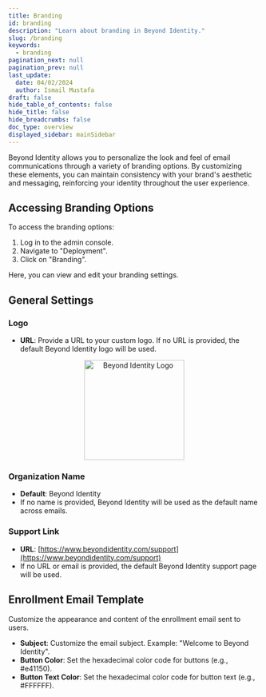 ```yaml
---
title: Branding
id: branding
description: "Learn about branding in Beyond Identity."
slug: /branding
keywords:
  - branding
pagination_next: null
pagination_prev: null
last_update:
  date: 04/02/2024
  author: Ismail Mustafa
draft: false
hide_table_of_contents: false
hide_title: false
hide_breadcrumbs: false
doc_type: overview
displayed_sidebar: mainSidebar
---
```


Beyond Identity allows you to personalize the look and feel of email communications through a variety of branding options. By customizing these elements, you can maintain consistency with your brand's aesthetic and messaging, reinforcing your identity throughout the user experience.

## Accessing Branding Options

To access the branding options:

1. Log in to the admin console.
2. Navigate to "Deployment".
3. Click on "Branding".

Here, you can view and edit your branding settings.

## General Settings

### Logo

- **URL**: Provide a URL to your custom logo. If no URL is provided, the default Beyond Identity logo will be used.

<p align="center">
  <img src="https://byndid-public-assets.s3-us-west-2.amazonaws.com/logos/beyondidentity.png" alt="Beyond Identity Logo" width="200"/>
</p>

### Organization Name

- **Default**: Beyond Identity
- If no name is provided, Beyond Identity will be used as the default name across emails.

### Support Link

- **URL**: [https://www.beyondidentity.com/support](https://www.beyondidentity.com/support)
- If no URL or email is provided, the default Beyond Identity support page will be used.

## Enrollment Email Template

Customize the appearance and content of the enrollment email sent to users.

- **Subject**: Customize the email subject. Example: "Welcome to Beyond Identity".
- **Button Color**: Set the hexadecimal color code for buttons (e.g., #e41150).
- **Button Text Color**: Set the hexadecimal color code for button text (e.g., #FFFFFF).
